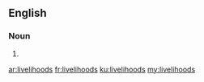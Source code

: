 ==English==

===Noun===
{{head|en}}

# {{plural of|livelihood}}

[[ar:livelihoods]]
[[fr:livelihoods]]
[[ku:livelihoods]]
[[my:livelihoods]]